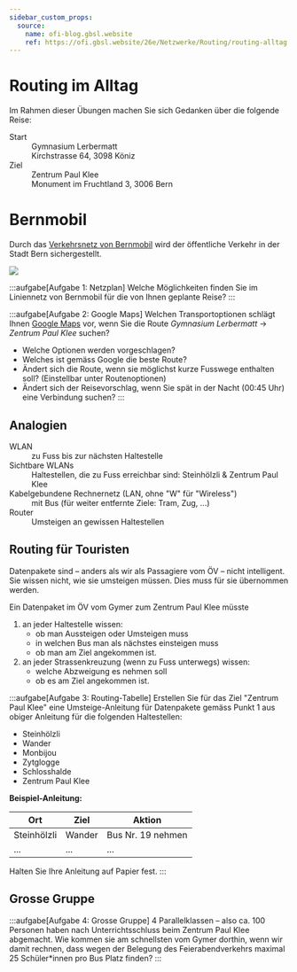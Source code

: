 ```yaml
---
sidebar_custom_props:
  source:
    name: ofi-blog.gbsl.website
    ref: https://ofi.gbsl.website/26e/Netzwerke/Routing/routing-alltag
---
```



# Routing im Alltag
Im Rahmen dieser Übungen machen Sie sich Gedanken über die folgende Reise:

<DefinitionList>
  <dt>Start</dt>
  <dd>
    Gymnasium Lerbermatt<br/>
    Kirchstrasse 64, 3098 Köniz
  </dd>

  <dt>Ziel</dt>
  <dd>
    Zentrum Paul Klee<br/>
    Monument im Fruchtland 3, 3006 Bern
  </dd>
</DefinitionList>

# Bernmobil
Durch das [Verkehrsnetz von Bernmobil](https://www.bernmobil.ch/sites/default/files/2023-12/Zonenplan%2520Bern%25202024.pdf) wird der öffentliche Verkehr in der Stadt Bern sichergestellt.

![](img/liniennetz-bernmobil.jpg)

:::aufgabe[Aufgabe 1: Netzplan]
Welche Möglichkeiten finden Sie im Liniennetz von Bernmobil für die von Ihnen geplante Reise?
:::

:::aufgabe[Aufgabe 2: Google Maps]
Welchen Transportoptionen schlägt Ihnen [Google Maps](https://www.google.com/maps/dir/Gymnasium+Lerbermatt,+Kirchstrasse+64,+3098+K%C3%B6niz/Zentrum+Paul+Klee,+Monument+im+Fruchtland,+Bern/@46.9427366,7.4276285,14z/am=t/data=!4m14!4m13!1m5!1m1!1s0x478e384bca8725e5:0x4abbfb069dad48e8!2m2!1d7.4339934!2d46.9304008!1m5!1m1!1s0x478e376710a618cb:0xda760f639344051!2m2!1d7.474098!2d46.948891!3e3?entry=ttu) vor, wenn Sie die Route _Gymnasium Lerbermatt_ → _Zentrum Paul Klee_ suchen?

- Welche Optionen werden vorgeschlagen?
- Welches ist gemäss Google die beste Route?
- Ändert sich die Route, wenn sie möglichst kurze Fusswege enthalten soll? (Einstellbar unter Routenoptionen)
- Ändert sich der Reisevorschlag, wenn Sie spät in der Nacht (00:45 Uhr) eine Verbindung suchen?
:::

## Analogien
<DefinitionList>
  <dt>WLAN</dt>
  <dd>zu Fuss bis zur nächsten Haltestelle</dd>
  <dt>Sichtbare WLANs</dt>
  <dd>Haltestellen, die zu Fuss erreichbar sind: Steinhölzli & Zentrum Paul Klee</dd>
  <dt>Kabelgebundene Rechnernetz (LAN, ohne "W" für "Wireless")</dt>
  <dd>mit Bus (für weiter entfernte Ziele: Tram, Zug, ...)</dd>
  <dt>Router</dt>
  <dd>Umsteigen an gewissen Haltestellen</dd>
</DefinitionList>

## Routing für Touristen
Datenpakete sind – anders als wir als Passagiere vom ÖV – nicht intelligent. Sie wissen nicht, wie sie umsteigen müssen. Dies muss für sie übernommen werden.

Ein Datenpaket im ÖV vom Gymer zum Zentrum Paul Klee müsste
1. an jeder Haltestelle wissen:
   - ob man Aussteigen oder Umsteigen muss
   - in welchen Bus man als nächstes einsteigen muss
   - ob man am Ziel angekommen ist.
2. an jeder Strassenkreuzung (wenn zu Fuss unterwegs) wissen:
   - welche Abzweigung es nehmen soll
   - ob es am Ziel angekommen ist.

:::aufgabe[Aufgabe 3: Routing-Tabelle]
Erstellen Sie für das Ziel "Zentrum Paul Klee" eine Umsteige-Anleitung für Datenpakete gemäss Punkt 1 aus obiger Anleitung für die folgenden Haltestellen:

- Steinhölzli
- Wander
- Monbijou
- Zytglogge
- Schlosshalde
- Zentrum Paul Klee

**Beispiel-Anleitung:**

| Ort          | 	Ziel  | Aktion            |
|--------------|--------|-------------------|
| Steinhölzli	 | Wander | Bus Nr. 19 nehmen |
| ...          | ...    | ...               |

Halten Sie Ihre Anleitung auf Papier fest.
:::

## Grosse Gruppe
:::aufgabe[Aufgabe 4: Grosse Gruppe]
4 Parallelklassen – also ca. 100 Personen haben nach Unterrichtsschluss beim Zentrum Paul Klee abgemacht. Wie kommen sie am schnellsten vom Gymer dorthin, wenn wir damit rechnen, dass wegen der Belegung des Feierabendverkehrs maximal 25 Schüler*innen pro Bus Platz finden?
:::
